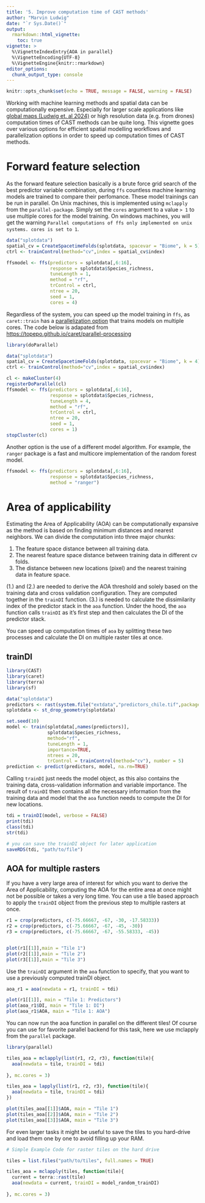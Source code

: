 ```yaml
---
title: '5. Improve computation time of CAST methods'
author: "Marvin Ludwig"
date: "`r Sys.Date()`"
output:
  rmarkdown::html_vignette:
    toc: true
vignette: >
  %\VignetteIndexEntry{AOA in parallel}
  %\VignetteEncoding{UTF-8}
  %\VignetteEngine{knitr::rmarkdown}
editor_options: 
  chunk_output_type: console
---
```


```r
knitr::opts_chunk$set(echo = TRUE, message = FALSE, warning = FALSE)
```

Working with machine learning methods and spatial data can be computationally expensive. Especially for larger scale applications like [global maps (Ludwig et. al 2024)](https://doi.org/10.1111/geb.13635) or high resolution data (e.g. from drones) computation times of CAST methods can be quite long. This vignette goes over various options for efficient spatial modelling workflows and parallelization options in order to speed up computation times of CAST methods.

# Forward feature selection

As the forward feature selection basically is a brute force grid search of the best predictor variable combination, during `ffs` countless machine learning models are trained to compare their perfomance. These model trainings can be run in parallel. On Unix machines, this is implemented using `mclapply` from the `parallel-package`. Simply set the `cores` argument to a value `> 1` to use multiple cores for the model training. On windows machines, you will get the warning `Parallel computations of ffs only implemented on unix systems. cores is set to 1`. 



```r
data("splotdata")
spatial_cv = CreateSpacetimeFolds(splotdata, spacevar = "Biome", k = 5)
ctrl <- trainControl(method="cv",index = spatial_cv$index)

ffsmodel <- ffs(predictors = splotdata[,6:16],
                response = splotdata$Species_richness,
                tuneLength = 1,
                method = "rf",
                trControl = ctrl,
                ntree = 20,
                seed = 1,
                cores = 4)
```


Regardless of the system, you can speed up the model training in `ffs`, as `caret::train` has a [parallelization option](https://topepo.github.io/caret/parallel-processing.html) that trains models on multiple cores. The code below is adapated from [https://topepo.github.io/caret/parallel-processing](https://topepo.github.io/caret/parallel-processing.html)

```r
library(doParallel)

data("splotdata")
spatial_cv = CreateSpacetimeFolds(splotdata, spacevar = "Biome", k = 4)
ctrl <- trainControl(method="cv",index = spatial_cv$index)

cl <- makeCluster(4)
registerDoParallel(cl)
ffsmodel <- ffs(predictors = splotdata[,6:16],
                response = splotdata$Species_richness,
                tuneLength = 4,
                method = "rf",
                trControl = ctrl,
                ntree = 20,
                seed = 1,
                cores = 1)
stopCluster(cl)

```

Another option is the use of a different model algorithm. For example, the `ranger` package is a fast and multicore implementation of the random forest model.

```r

ffsmodel <- ffs(predictors = splotdata[,6:16],
                response = splotdata$Species_richness,
                method = "ranger")

```

# Area of applicability

Estimating the Area of Applicability (AOA) can be computationally expansive as the method is based on finding minimum distances and nearest neighbors. We can divide the computation into three major chunks:

1. The feature space distance between all training data.
2. The nearest feature space distance between training data in different cv folds.
3. The distance between new locations (pixel) and the nearest training data in feature space.

(1.) and (2.) are needed to derive the AOA threshold and solely based on the training data and cross validation configuration. They are computed together in the `trainDI` function. (3.) is needed to calculate the dissimilarity index of the predictor stack in the `aoa` function. Under the hood, the `aoa` function calls `trainDI` as it's first step and then calculates the DI of the predictor stack.

You can speed up computation times of `aoa` by splitting these two processes and calculate the DI on multiple raster tiles at once.


## trainDI

```r
library(CAST)
library(caret)
library(terra)
library(sf)

data("splotdata")
predictors <- rast(system.file("extdata","predictors_chile.tif",package="CAST"))
splotdata <- st_drop_geometry(splotdata)
```

```r
set.seed(10)
model <- train(splotdata[,names(predictors)],
               splotdata$Species_richness,
               method="rf",
               tuneLength = 1,
               importance=TRUE,
               ntrees = 20,
               trControl = trainControl(method="cv"), number = 5)
prediction <- predict(predictors, model, na.rm=TRUE)
```


Calling `trainDI` just needs the model object, as this also contains the training data, cross-validation information and variable importance. The result of `trainDI` then contains all the necessary information from the training data and model that the `aoa` function needs to compute the DI for new locations. 

```r
tdi = trainDI(model, verbose = FALSE)
print(tdi)
class(tdi)
str(tdi)
```


```r
# you can save the trainDI object for later application
saveRDS(tdi, "path/to/file")
```

## AOA for multiple rasters

If you have a very large area of interest for which you want to derive the Area of Applicability, computing the AOA for the entire area at once might not be possible or takes a very long time. You can use a tile based approach to apply the `trainDI` object from the previous step to multiple rasters at once.

```r
r1 = crop(predictors, c(-75.66667, -67, -30, -17.58333))
r2 = crop(predictors, c(-75.66667, -67, -45, -30))
r3 = crop(predictors, c(-75.66667, -67, -55.58333, -45))


plot(r1[[1]],main = "Tile 1")
plot(r2[[1]],main = "Tile 2")
plot(r3[[1]],main = "Tile 3")
```

Use the `trainDI` argument in the `aoa` function to specify, that you want to use a previously computed trainDI object.

```r

aoa_r1 = aoa(newdata = r1, trainDI = tdi)

plot(r1[[1]], main = "Tile 1: Predictors")
plot(aoa_r1$DI, main = "Tile 1: DI")
plot(aoa_r1$AOA, main = "Tile 1: AOA")

```


You can now run the aoa function in parallel on the different tiles! Of course you can use for favorite parallel backend for this task, here we use mclapply from the `parallel` package. 

```r

library(parallel)

tiles_aoa = mclapply(list(r1, r2, r3), function(tile){
  aoa(newdata = tile, trainDI = tdi)
  
}, mc.cores = 3)

```

```r
tiles_aoa = lapply(list(r1, r2, r3), function(tile){
  aoa(newdata = tile, trainDI = tdi)
})
```



```r
plot(tiles_aoa[[1]]$AOA, main = "Tile 1")
plot(tiles_aoa[[2]]$AOA, main = "Tile 2")
plot(tiles_aoa[[3]]$AOA, main = "Tile 3")
```


For even larger tasks it might be useful to save the tiles to you hard-drive and load them one by one to avoid filling up your RAM. 

```r
# Simple Example Code for raster tiles on the hard drive

tiles = list.files("path/to/tiles", full.names = TRUE)

tiles_aoa = mclapply(tiles, function(tile){
  current = terra::rast(tile)
  aoa(newdata = current, trainDI = model_random_trainDI)
  
}, mc.cores = 3)
```



